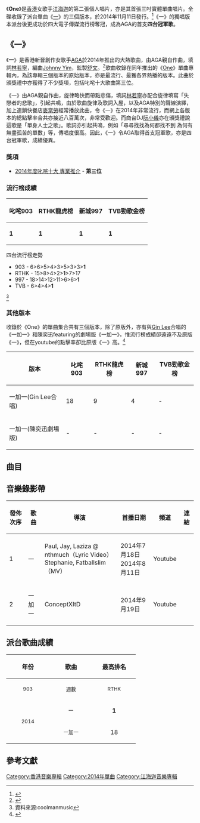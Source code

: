 {{Infobox Single
|  Name        = One
|  Artist      = [[江海迦|AGA]]
|  Cover       = AGA_One.jpg
|  Released    = 2014年11月11日
|  Recorded    = 2014年
|  Genre       = [[粵語流行音樂|粵語流行音樂]]
|  Length      = 13:18
|  Label       = [[環球唱片_(香港)|環球唱片]]
}}

《'''One'''》是[[香港|香港]]女歌手[[江海迦|江海迦]]的第二張個人唱片，亦是其首張三吋實體單曲唱片。全碟收錄了派台單曲《[[一_(AGA歌曲)|一]]》的三個版本，於2014年11月11日發行。<ref name="umg">{{cite news|title=ONE - 環球唱片 - 正東唱片|url=http://www.umg.com.hk/album/3419/detail|accessdate=2014-12-07|archive-date=2014-12-10|archive-url=https://web.archive.org/web/20141210021359/http://www.umg.com.hk/album/3419/detail|dead-url=no}}{{zh-hant}}</ref>《一》的獨唱版本派台後更成功於四大電子傳媒流行榜奪冠，成為AGA的首支'''四台冠軍歌'''。
==《一》==
《'''一'''》是香港新晉創作女歌手[[江海迦|AGA]]於2014年推出的大熱歌曲，由AGA親自作曲，填詞[[林若寧|林若寧]]，編曲[[Johnny_Yim|Johnny Yim]]，監製[[舒文_(音樂人)|舒文]]。<ref>{{Cite web |url=https://www.youtube.com/watch?v=a3fIxwajqT8 |title=AGA《一》MV |access-date=2021-08-04 |archive-date=2022-01-08 |archive-url=https://web.archive.org/web/20220108110412/https://www.youtube.com/watch?v=a3fIxwajqT8 |dead-url=no }}</REF>歌曲收錄在同年推出的《[[One_(江海迦單曲)|One]]》單曲專輯內，為該專輯三個版本的原始版本，亦是最流行、最獲各界熱播的版本。此曲於頒獎禮中亦獲得了不少獎項，包括叱咤十大歌曲第三位。

《一》由AGA親自作曲，旋律略快而帶點悲傷，填詞[[林若寧|林若寧]]亦配合旋律填寫「失戀者的悲歌」，引起共鳴，由於歌曲旋律及歌詞入屋，以及AGA特別的聲線演繹，加上連鎖快餐店[[麥當勞|麥當勞]]經常播放此曲，令《一》在2014年非常流行，而網上各版本的總點擊率合共亦接近八百萬次，非常受歡迎。而商台DJ[[阮小儀|阮小儀]]亦在頒獎禮說這歌是「單身人士之歌」。歌詞亦引起共鳴，例如「尋尋找找為何都找不到 為何有無盡孤苦的單數」等，傳唱度很高。因此，《一》令AGA取得首支冠軍歌，亦是四台冠軍歌，成績優異。

===獎項===
*[[2014年度叱咤樂壇流行榜頒獎典禮得獎名單|2014年度叱咤十大 專業推介]] - '''第三位'''

===流行榜成績===
{| class="wikitable"
|-
! 叱咤903 !! RTHK龍虎榜 !! 新城997 !! TVB勁歌金榜
|-
| '''1''' || '''1''' || '''1''' || '''1'''
|}

四台流行榜走勢
*903 - 6>6>5>4>3>5>3>3>'''1'''
*RTHK - 15>8>4>2>'''1'''>7>17
*997 - 18>14>12>11>6>6>'''1'''
*TVB - 6>4>4>'''1'''
<ref>資料來源:coolmanmusic</ref>

===其他版本===
收錄於《One》的單曲集合共有三個版本，除了原版外，亦有與[[Gin_Lee|Gin Lee]]合唱的《一加一》和陳奕迅featuring的劇場版《一加一》，惟流行榜成績卻遠遠不及原版《一》，但在youtube的點擊率卻比原版《一》高。<ref>{{Cite web |url=https://www.youtube.com/results?search_query=%E4%B8%80+aga |title=youtube search: aga《一》 |access-date=2021-08-04 |archive-date=2021-12-30 |archive-url=https://web.archive.org/web/20211230162319/https://www.youtube.com/results?search_query=%E4%B8%80+aga |dead-url=no }}</ref>

{| class="wikitable"
|-
! 版本 !! 叱咤903 !! RTHK龍虎榜 !! 新城997 !! TVB勁歌金榜
|-
| 一加一(Gin Lee合唱) || 18 || 9 || 4 || - 
|-
| 一加一(陳奕迅劇場版) || - || - || - || - 
|}

==曲目==
{{Tracklist
| collapsed = 
| headline = 
| font_size = 
| total_length = 13:18

| all_music = [[江海迦|AGA]]
| all_lyrics = [[林若寧|林若寧]]
| all_producer = [[舒文_(音樂人)|舒文]]

| extra_column =

| title1 = 一
| arranger1 = [[Johnny_Yim|Johnny Yim]]
| longnote1 = 第一主打
| length1 = 4:32

| title2 = 一加一
| arranger2 = [[Ted_Lo|Ted Lo]]
| note2 = feat. [[Gin_Lee|Gin Lee]]
| longnote2 = 第二主打
| length2 = 4:15

| title3 = 一加一（劇場版）（feat. [[Gin_Lee|Gin Lee]]）
| arranger3 = Ted Lo
| note3 = [[陳奕迅|陳奕迅]]獨白
| longnote3 = 第三主打<br>獨白劇本由[[李敏_(香港)|李敏]]撰寫
| length3 = 4:30
}}

==音樂錄影帶==
{|class="wikitable"
!發佈次序!!歌曲!!導演!!首播日期!!頻道!!連結
|-
|1||一||Paul, Jay, Laziza @ nthmuch（Lyric Video）<br>Stephanie, Fatballslim（MV）||2014年7月18日<br>2014年8月11日||Youtube||{{youtube|-K_dAvfXBQk|Lyric Video}}<br>{{youtube|a3fIxwajqT8|MV}}
|-
|2||一加一||ConceptXItD||2014年9月19日||Youtube||{{youtube|EGgtmKF7saI|MV}}
|}

== 派台歌曲成績 ==
{| class="wikitable"
!align="center" rowspan="2" | 年份
!align="center" rowspan="2" | 歌曲
!align="center" colspan="8" | 最高排名
|-
!width="100"|<small>903</small> !! width="100"|<small>週數</small> !! width="100"|<small>RTHK</small> !! width="100"|<small>週數</small> !! width="100"|<small>997</small> !! width="100"|<small>週數</small> !! width="100"|<small>TVB</small> !! width="100"|<small>週數</small>
|-
|align="center" rowspan="2"|<small>2014</small> ||align="center"| <small>一</small> ||align="center"| '''1''' ||align="center"| 9 ||align="center"| '''1''' ||align="center"| 7 ||align="center"| '''1''' ||align="center"| 7 ||align="center"| '''1''' ||align="center"| 4
|-
|align="center"| <small>一加一</small> ||align="center"| 18 ||align="center"| 1 ||align="center"| 9 ||align="center"| 5 ||align="center"| 4 ||align="center"| 3 ||align="center"| - ||align="center"| -
|}

== 參考文獻 ==
{{reflist}}

[[Category:香港音樂專輯|Category:香港音樂專輯]]
[[Category:2014年單曲|Category:2014年單曲]]
[[Category:江海迦音樂專輯|Category:江海迦音樂專輯]]